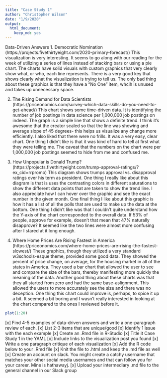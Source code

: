 ```yaml
---
title: "Case Study 1"
author: "Christopher Wilson"
date: "1/9/2020"
output: 
  html_document: 
    keep_md: yes
---
```


Data-Driven Answers
1. Democratic Nomination (https://projects.fivethirtyeight.com/2020-primary-forecast/)
  This visualization is very interesting. It seems to go along with our reading for the week of utilizing a series of lines instead of stacking bars or using a pie chart. The charts have solid visuals with custom graphics that very clearly show what, or who, each line represents. There is a very good key that shows clearly what the visualization is trying to tell us. The only bad thing about these graphics is that they have a "No One" item, whcih is unused and takes up unnecessary space.
  
2. The Rising Demand for Data Scientists (https://priceonomics.com/survey-which-data-skills-do-you-need-to-get-ahead/)
  This chart shows some time-driven data. It is identifying the number of job postings in data science per 1,000,000 job postings on indeed. The graph is a simple line that shows a definite trend. I think it's awesome that the creator scaled so that the line was showing and average slope of 45 degrees- this helps us visualize any change more efficiently. I also liked that there were no frills. It was a very easy, clear chart. One thing I didn't like is that it was kind of hard to tell at first what they were telling me. The caveat that the numbers on the chart were per 1,000,000 job postings seemed to hide from me and confused me. 
  
3. How Unpopular is Donald Trump? (https://projects.fivethirtyeight.com/trump-approval-ratings/?ex_cid=rrpromo)
  This diagram shows trumps approval vs. disapproval ratings over his term as president. One thing I really like about this diagram is that is uses the contrasting colors in different saturations to show the different data points that are taken to show the trend line. I also appreciate how I can hover over the graphic and see the exact number in the given month. One final thing I like about this graphic is how it has a list of all the polls that are used to make up the data at the bottom. One thing I didn't like was that I couldn't quite understand how the Y-axis of the chart corresponded to the overall data. If 53% of people, approve for example, doesn't that mean that 47% naturally disapprove? It seemed like the two lines were almost more confusing after I stared at it long enough.

4. Where Home Prices Are Rising Fastest in America (https://priceonomics.com/where-home-prices-are-rising-the-fastest-slowest/)
  These graphics, though they utilized a very standard w3schools-esque theme, provided some good data. They showed the percent of price change, on average, for the housing market in all of the states in America. They used a bar chart that allowed the user to see and compare the size of the bars, thereby manifesting more quickly the meaning of the data. Another good thing about these charts was that they all started from zero and had the same base-aslignment. This allowed the users to more accurately see the size and there was no deception. One thing this chart could improve is, perhaps, to spice it up a bit. It seemed a bit boring and I wasn't really interested in looking at the chart compared to the ones I reviewed before it. 

```r
plot(1:20)
```

[x] Find 4-5 examples of data-driven answers and write a one-paragraph review of each.
  [x] List 2-3 items that are unique/good
  [x] Identify 1 issue with the each example
[x] Create an .Rmd file in R-Studio
  [x] Title it Case Study 1 in the YAML
  [x] Include links to the visualization post you found
  [x] Write a one paragraph critique of each visualization
  [x] Add the R code below to your .Rmd file
  [x] Knit the file to .html and keep the .md file as well
[x] Create an account on slack. You might create a catchy username that matches your other social media usernames and that can follow you for your career. Mine is hathawayj.
  [x] Upload your intermediary .md file to the general channel in our Slack group